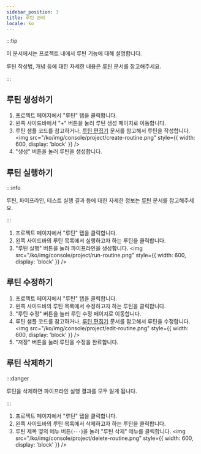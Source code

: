 ```yaml
---
sidebar_position: 3
title: 루틴 관리
locale: ko
---
```



:::tip

이 문서에서는 프로젝트 내에서 루틴 기능에 대해 설명합니다.

루틴 작성법, 개념 등에 대한 자세한 내용은 [루틴](/routine/about) 문서를 참고해주세요.

:::

## 루틴 생성하기

<ProjectWritePermission prefix="루틴 생성은" />

1. 프로젝트 페이지에서 "루틴" 탭을 클릭합니다.
2. 왼쪽 사이드바에서 "+" 버튼을 눌러 루틴 생성 페이지로 이동합니다.
3. 루틴 샘플 코드를 참고하거나, [루틴 편집기](/routine/editor) 문서를 참고해서 루틴을 작성합니다.
   <img
     src="/ko/img/console/project/create-routine.png"
     style={{ width: 600, display: 'block' }}
   />
4. "생성" 버튼을 눌러 루틴을 생성합니다.

## 루틴 실행하기

<ProjectWritePermission prefix="루틴 실행은" />

:::info

루틴, 파이프라인, 테스트 실행 결과 등에 대한 자세한 정보는 [루틴](/routine/about) 문서를 참고해주세요.

:::

1. 프로젝트 페이지에서 "루틴" 탭을 클릭합니다.
2. 왼쪽 사이드바의 루틴 목록에서 실행하고자 하는 루틴을 클릭합니다.
3. "루틴 실행" 버튼을 눌러 파이프라인을 생성합니다.
   <img
     src="/ko/img/console/project/run-routine.png"
     style={{ width: 600, display: 'block' }}
   />

## 루틴 수정하기

<ProjectWritePermission prefix="루틴 수정은" />

1. 프로젝트 페이지에서 "루틴" 탭을 클릭합니다.
2. 왼쪽 사이드바의 루틴 목록에서 수정하고자 하는 루틴을 클릭합니다.
3. "루틴 수정" 버튼을 눌러 루틴 수정 페이지로 이동합니다.
4. 루틴 샘플 코드를 참고하거나, [루틴 편집기](/routine/editor) 문서를 참고해서 루틴을 수정합니다.
   <img
     src="/ko/img/console/project/edit-routine.png"
     style={{ width: 600, display: 'block' }}
   />
5. "저장" 버튼을 눌러 루틴을 수정을 완료합니다.

## 루틴 삭제하기

<ProjectAdminPermission prefix="루틴 삭제는" />

:::danger

루틴을 삭제하면 파이프라인 실행 결과를 모두 잃게 됩니다.

:::

1. 프로젝트 페이지에서 "루틴" 탭을 클릭합니다.
2. 왼쪽 사이드바의 루틴 목록에서 삭제하고자 하는 루틴을 클릭합니다.
3. 루틴 제목 옆의 메뉴 버튼(`···`)을 눌러 "루틴 삭제" 메뉴를 클릭합니다.
   <img
     src="/ko/img/console/project/delete-routine.png"
     style={{ width: 600, display: 'block' }}
   />
